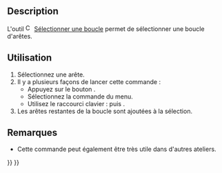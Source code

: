 <languages/>

{{Docnav/fr
|[[CAM_SimulatorGL/fr|Simulateur GL]]
|[[CAM_OpActiveToggle/fr|Activer une opération]]
|[[CAM_Workbench/fr|Atelier CAM]]
|IconL=CAM_SimulatorGL.svg
|IconR=CAM_OpActiveToggle.svg
|IconC=Workbench_CAM.svg
}}

{{GuiCommand/fr
|Name=CAM SelectLoop
|Name/fr=CAM Sélectionner une Boucle
|MenuLocation=CAM → Sélectionner une boucle
|Workbenches=[[CAM_Workbench/fr|CAM]]
|Shortcut={{KEY|P}} {{KEY|L}}
}}

==Description==

L'outil [[Image:CAM_SelectLoop.svg|16px]] [[CAM_SelectLoop/fr|Sélectionner une boucle]] permet de sélectionner une boucle d'arêtes.

<span id="Usage"></span>
==Utilisation==

# Sélectionnez une arête.
# Il y a plusieurs façons de lancer cette commande :
#* Appuyez sur le bouton {{Button|[[Image:CAM_SelectLoop.svg|16px]] [[CAM_SelectLoop/fr|Sélectionner une boucle]]}}.
#* Sélectionnez la commande {{MenuCommand|CAM → [[Image:CAM_SelectLoop.svg|16px]] Sélectionner une boucle}} du menu.
#* Utilisez le raccourci clavier : {{KEY|P}} puis {{KEY|L}}.
# Les arêtes restantes de la boucle sont ajoutées à la sélection.

<span id="Notes"></span>
==Remarques==

* Cette commande peut également être très utile dans d'autres ateliers.


{{Docnav/fr
|[[CAM_SimulatorGL/fr|Simulateur GL]]
|[[CAM_OpActiveToggle/fr|Activer une opération]]
|[[CAM_Workbench/fr|Atelier CAM]]
|IconL=CAM_SimulatorGL.svg
|IconR=CAM_OpActiveToggle.svg
|IconC=Workbench_CAM.svg
}}

{{CAM_Tools_navi{{#translation:}}}}
{{Userdocnavi{{#translation:}}}}